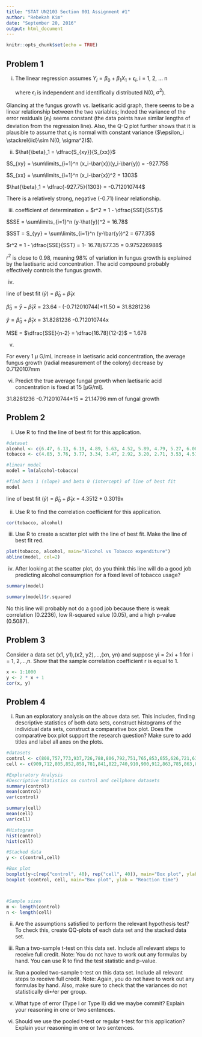 ```yaml
---
title: "STAT UN2103 Section 001 Assignment #1"
author: "Rebekah Kim"
date: "September 20, 2016"
output: html_document
---
```


```r
knitr::opts_chunk$set(echo = TRUE)
```

## Problem 1

i. The linear regression assumes 
  $Y_i = \beta_0 + \beta_1X_1 + \epsilon_i$, i = 1, 2, ... n
    
    where $\epsilon_i$ is independent and identifically distributed N(0, $\sigma^2$).
    
  Glancing at the fungus growth vs. laetisaric acid graph, there seems to be a linear relationship between the two variables; Indeed the variance of the error residuals ($e_i$) seems constant (the data points have similar lengths of deviation from the regression line). Also, the Q-Q plot further shows that it is plausible to assume that $\epsilon_i$ is normal with constant variance ($\epsilon_i \stackrel{iid}\sim N(0, \sigma^2)$).


ii.
$\hat{\beta}_1 = \dfrac{S_{xy}}{S_{xx}}$

$S_{xy} = \sum\limits_{i=1}^n (x_i-\bar{x})(y_i-\bar{y}) = -927.75$

$S_{xx} = \sum\limits_{i=1}^n (x_i-\bar{x})^2 = 1303$

$\hat{\beta}_1 = \dfrac{-927.75}{1303} = -0.712010744$

There is a relatively strong, negative (-0.71) linear relationship.


iii. coefficient of determination = $r^2 = 1 - \dfrac{SSE}{SST}$

$SSE = \sum\limits_{i=1}^n (y-\hat{y})^2 = 16.78$

$SST = S_{yy} = \sum\limits_{i=1}^n (y-\bar{y})^2 = 677.35$

$r^2 = 1 - \dfrac{SSE}{SST} = 1- 16.78/677.35 = 0.975226988$

$r^2$ is close to 0.98, meaning 98% of variation in fungus growth is explained by the laetisaric acid concentration. The acid compound probably effectively controls the fungus growth.


iv.

line of best fit ($\hat{y}$) = $\hat{\beta}_0 + \hat{\beta}_1x$

$\hat{\beta}_0 = \bar{y} - \hat{\beta}_1\bar{x}$ = 23.64 - (-0.712010744)*11.50 = 31.8281236

$\hat{y} = \hat{\beta}_0 + \hat{\beta}_1x$ =  31.8281236 -0.712010744x

MSE = $\dfrac{SSE}{n-2} = \dfrac{16.78}{12-2}$ = 1.678



v.

For every 1 $\mu$ G/mL increase in laetisaric acid concentration, the average fungus growth (radial measurement of the colony) decrease by 0.7120107mm



vi. Predict the true average fungal growth when laetisaric acid concentration is fixed at 15
[µG/ml].

31.8281236 -0.712010744*15 = 21.14796 mm of fungal growth

## Problem 2
i. Use R to find the line of best fit for this application.
```r
#dataset
alcohol <- c(6.47, 6.13, 6.19, 4.89, 5.63, 4.52, 5.89, 4.79, 5.27, 6.08, 4.02)
tobacco <- c(4.03, 3.76, 3.77, 3.34, 3.47, 2.92, 3.20, 2.71, 3.53, 4.51, 4.56)

#linear model
model = lm(alcohol~tobacco)

#find beta 1 (slope) and beta 0 (intercept) of line of best fit
model
```
line of best fit ($\hat{y}$) = $\hat{\beta}_0 + \hat{\beta}_1x$
  = 4.3512 + 0.3019x


ii. Use R to find the correlation coefficient for this application.
```r
cor(tobacco, alcohol)
```

iii. Use R to create a scatter plot with the line of best fit. Make the line of best fit red.
```r
plot(tobacco, alcohol, main="Alcohol vs Tobacco expenditure")
abline(model, col=2)
```

iv. After looking at the scatter plot, do you think this line will do a good job predicting
alcohol consumption for a fixed level of tobacco usage?
```r
summary(model)

summary(model)$r.squared
```

No this line will probably not do a good job because there is weak correlation (0.2236), low R-squared value (0.05), and a high p-value (0.5087).

## Problem 3
Consider a data set (x1, y1),(x2, y2),...,(xn, yn) and suppose yi = 2xi + 1 for i = 1, 2,...,n.
Show that the sample correlation coefficient r is equal to 1.

```r
x <- 1:1000
y <- 2 * x + 1
cor(x, y)
```

## Problem 4

i. Run an exploratory analysis on the above data set. This includes, finding descriptive
statistics of both data sets, construct histograms of the individual data sets, construct
a comparative box plot. Does the comparative box plot support the research question?
Make sure to add titles and label all axes on the plots.

```r

#datasets
control <- c(808,757,773,937,726,788,806,792,751,765,853,655,626,721,630,722,683,709,718,812,703,791,586,864,737,701,799,844,639,705,822,935,842,827,784,838,795,823,791,819) 
cell <- c(909,712,805,852,859,781,841,822,740,910,900,912,863,785,863,809,927,847,918,810,788,929,798,863,981,842,1021,827,876,736,640,851,787,703,942,758,843,781,969,872)

#Exploratory Analysis
#Descriptive Statistics on control and cellphone datasets
summary(control)
mean(control)
var(control)

summary(cell)
mean(cell)
var(cell)

#Histogram
hist(control)
hist(cell)

#Stacked data
y <- c(control,cell)

#Box plot
boxplot(y~c(rep("control", 40), rep("cell", 40)), main="Box plot", ylab = "reaction time")
boxplot (control, cell, main="Box plot", ylab = "Reaction time")



#Sample sizes
m <- length(control)
n <- length(cell)
```

ii. Are the assumptions satisfied to perform the relevant hypothesis test? To check this,
create QQ-plots of each data set and the stacked data set.

iii. Run a two-sample t-test on this data set. Include all relevant steps to receive full credit.
Note: You do not have to work out any formulas by hand. You can use R to find the
test statistic and p-value.

iv. Run a pooled two-sample t-test on this data set. Include all relevant steps to receive
full credit. Note: Again, you do not have to work out any formulas by hand. Also,
make sure to check that the variances do not statistically di↵er per group.

v. What type of error (Type I or Type II) did we maybe commit? Explain your reasoning
in one or two sentences.

vi. Should we use the pooled t-test or regular t-test for this application? Explain your
reasoning in one or two sentences.